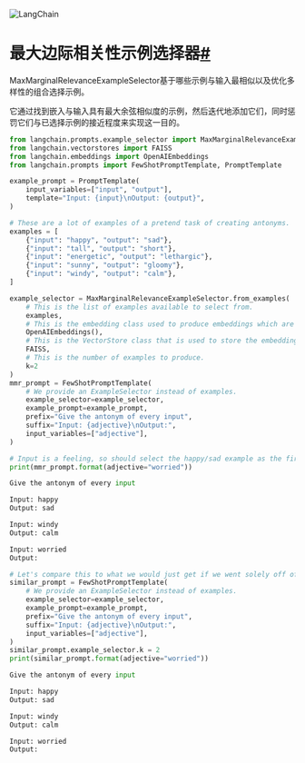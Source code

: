 

<Head>
  <script>
    {
      `(function() {
         var _hmt = _hmt || [];
(function() {
  var hm = document.createElement("script");
  hm.src = "https://hm.baidu.com/hm.js?e60fb290e204e04c5cb6f79b0ac1e697";
  var s = document.getElementsByTagName("script")[0]; 
  s.parentNode.insertBefore(hm, s);
})();
       })();`
    }
  </script>
</Head>

![LangChain](https://pica.zhimg.com/50/v2-56e8bbb52aa271012541c1fe1ceb11a2_r.gif)





最大边际相关性示例选择器[#](#maximal-marginal-relevance-exampleselector "本标题的永久链接")
=======================================================================

MaxMarginalRelevanceExampleSelector基于哪些示例与输入最相似以及优化多样性的组合选择示例。

它通过找到嵌入与输入具有最大余弦相似度的示例，然后迭代地添加它们，同时惩罚它们与已选择示例的接近程度来实现这一目的。

```python
from langchain.prompts.example_selector import MaxMarginalRelevanceExampleSelector
from langchain.vectorstores import FAISS
from langchain.embeddings import OpenAIEmbeddings
from langchain.prompts import FewShotPromptTemplate, PromptTemplate

example_prompt = PromptTemplate(
    input_variables=["input", "output"],
    template="Input: {input}\nOutput: {output}",
)

# These are a lot of examples of a pretend task of creating antonyms.
examples = [
    {"input": "happy", "output": "sad"},
    {"input": "tall", "output": "short"},
    {"input": "energetic", "output": "lethargic"},
    {"input": "sunny", "output": "gloomy"},
    {"input": "windy", "output": "calm"},
]

```

```python
example_selector = MaxMarginalRelevanceExampleSelector.from_examples(
    # This is the list of examples available to select from.
    examples, 
    # This is the embedding class used to produce embeddings which are used to measure semantic similarity.
    OpenAIEmbeddings(), 
    # This is the VectorStore class that is used to store the embeddings and do a similarity search over.
    FAISS, 
    # This is the number of examples to produce.
    k=2
)
mmr_prompt = FewShotPromptTemplate(
    # We provide an ExampleSelector instead of examples.
    example_selector=example_selector,
    example_prompt=example_prompt,
    prefix="Give the antonym of every input",
    suffix="Input: {adjective}\nOutput:", 
    input_variables=["adjective"],
)

```

```python
# Input is a feeling, so should select the happy/sad example as the first one
print(mmr_prompt.format(adjective="worried"))

```

```python
Give the antonym of every input

Input: happy
Output: sad

Input: windy
Output: calm

Input: worried
Output:

```

```python
# Let's compare this to what we would just get if we went solely off of similarity
similar_prompt = FewShotPromptTemplate(
    # We provide an ExampleSelector instead of examples.
    example_selector=example_selector,
    example_prompt=example_prompt,
    prefix="Give the antonym of every input",
    suffix="Input: {adjective}\nOutput:", 
    input_variables=["adjective"],
)
similar_prompt.example_selector.k = 2
print(similar_prompt.format(adjective="worried"))

```

```python
Give the antonym of every input

Input: happy
Output: sad

Input: windy
Output: calm

Input: worried
Output:

```


